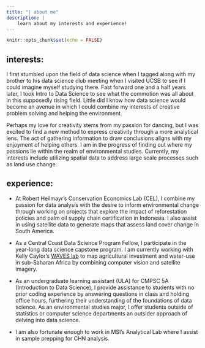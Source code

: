 ```yaml
---
title: "| about me"
description: |
    learn about my interests and experience!
---
```


```r
knitr::opts_chunk$set(echo = FALSE)
```

## interests:
I first stumbled upon the field of data science when I tagged along with my brother to his data science club meeting when I visited UCSB to see if I could imagine myself studying there.
Fast forward one and a half years later, I took Intro to Data Science to see what the commotion was all about in this supposedly rising field. Little did I know how data science would become an avenue in which I could combine my interests of creative problem solving and helping the environment. 

Perhaps my love for creativity stems from my passion for dancing, but I was excited to find a new method to express creativity through a more analytical lens. The act of gathering information to draw conclusions aligns with my enjoyment of helping others. I am in the progress of finding out where my passions lie within the realm of environmental studies. Currently, my interests include utilizing spatial data to address large scale processes such as land use change.

## experience:

- At Robert Heilmayr's Conservation Economics Lab (CEL), I combine my passion for data analysis with the desire to inform environmental change through working on projects that explore the impact of reforestation policies and palm oil supply chain certification in Indonesia. I also assist in using satellite data to generate maps that assess land cover change in South America. 
- As a Central Coast Data Science Program Fellow, I participate in the year-long data science capstone program. I am currently working with Kelly Caylor’s [WAVES lab](http://caylor.eri.ucsb.edu) to map agricultural investment and water-use in sub-Saharan Africa by combining computer vision and satellite imagery. 

- As an undergraduate learning assistant (ULA) for CMPSC 5A (Introduction to Data Science), I provide assistance to students with no prior coding experience by answering questions in class and holding office hours, furthering their understanding of the foundations of data science. As an environmental studies major, I offer students outside of statistics or computer science departments an outsider approach of delving into data science. 

- I am also fortunate enough to work in MSI's Analytical Lab where I assist in sample prepping for CHN analysis.
